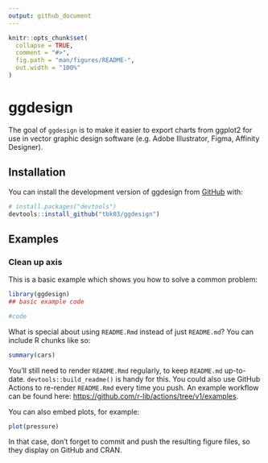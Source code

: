 ```yaml
---
output: github_document
---
```


<!-- README.md is generated from README.Rmd. Please edit that file -->

```r
knitr::opts_chunk$set(
  collapse = TRUE,
  comment = "#>",
  fig.path = "man/figures/README-",
  out.width = "100%"
)
```

# ggdesign

<!-- badges: start -->
<!-- badges: end -->

The goal of `ggdesign` is to make it easier to export charts from ggplot2 for use
in vector graphic design software (e.g. Adobe Illustrator, Figma, Affinity Designer).

## Installation

You can install the development version of ggdesign from [GitHub](https://github.com/) with:

``` r
# install.packages("devtools")
devtools::install_github("tbk03/ggdesign")
```

## Examples

### Clean up axis
This is a basic example which shows you how to solve a common problem:

```r
library(ggdesign)
## basic example code
```


```r
#code
```





What is special about using `README.Rmd` instead of just `README.md`? You can include R chunks like so:

```r
summary(cars)
```

You'll still need to render `README.Rmd` regularly, to keep `README.md` up-to-date. `devtools::build_readme()` is handy for this. You could also use GitHub Actions to re-render `README.Rmd` every time you push. An example workflow can be found here: <https://github.com/r-lib/actions/tree/v1/examples>.

You can also embed plots, for example:

```r
plot(pressure)
```

In that case, don't forget to commit and push the resulting figure files, so they display on GitHub and CRAN.
